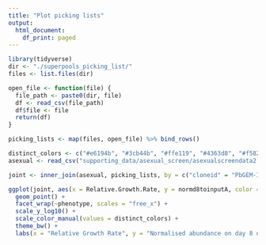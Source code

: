 ---
title: "Plot picking lists"
output:
  html_document:
    df_print: paged
---

```{r, message=FALSE}
library(tidyverse)
dir <- "./superpools_picking_list/"
files <- list.files(dir)

open_file <- function(file) {
  file_path <- paste0(dir, file)
  df <- read_csv(file_path)
  df$file <- file
  return(df)
}

picking_lists <- map(files, open_file) %>% bind_rows()
```
```{r}

distinct_colors <- c("#e6194b", "#3cb44b", "#ffe119", "#4363d8", "#f58231", "#911eb4", "#46f0f0", "#f032e6", "#bcf60c", "#fabebe", "#008080", "#e6beff", "#9a6324", "#fffac8", "#800000", "#aaffc3", "#808000", "#ffd8b1", "#000075", "#808080", "#ffffff", "#000000")
asexual <- read_csv("supporting_data/asexual_screen/asexualscreendata2.csv") %>% filter(phenotype %in% c("Dispensable", "Slow"))

joint <- inner_join(asexual, picking_lists, by = c("cloneid" = "PbGEM-ID"))

ggplot(joint, aes(x = Relative.Growth.Rate, y = normd8toinputA, color = substr(file, 1, 11))) +
  geom_point() +
  facet_wrap(~phenotype, scales = "free_x") +
  scale_y_log10() +
  scale_color_manual(values = distinct_colors) +
  theme_bw() +
  labs(x = "Relative Growth Rate", y = "Normalised abundance on day 8 of asexual screen", color = "Pool")
```
